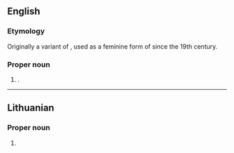 ==English==

===Etymology===
Originally a variant of {{m|en|Elfreda}}, used as a feminine form of {{m|en|Alfred}} since the 19th century.

===Proper noun===
{{en-proper noun}}

# {{given name|en|female|from=Old English}}.

----

==Lithuanian==

===Proper noun===
{{lt-proper noun|f}}

# {{given name|lt|female}}